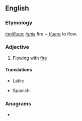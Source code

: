 ==English==

===Etymology===
{{etyl|la|en}} ''[[ignifluus]]''; ''[[ignis]]'' fire + ''[[fluere]]'' to flow.

===Adjective===
{{en-adj|-}}

# {{lb|en|obsolete}} Flowing with [[fire]]
#: {{rfquotek|Cockerman}}

====Translations====
{{trans-top|flowing with fire}}
* Latin: {{t|la|ignifluus}}
{{trans-mid}}
* Spanish: {{t|es|ignífluo}}
{{trans-bottom}}

===Anagrams===
* {{anagrams|en|fuliginous}}